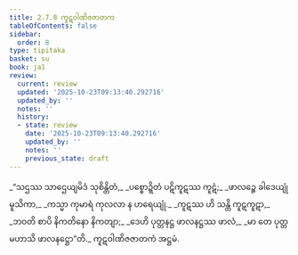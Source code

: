 ```yaml
---
title: 2.7.8 ကူဋဝါဏိဇဇာတက
tableOfContents: false
sidebar:
  order: 8
type: tipitaka
basket: su
book: ja1
review:
  current: review
  updated: '2025-10-23T09:13:40.292716'
  updated_by: ''
  notes: ''
  history:
  - state: review
    date: '2025-10-23T09:13:40.292716'
    updated_by: ''
    notes: ''
    previous_state: draft
---
```



<ReviewStatus review={frontmatter.review} showDetails={true} />

<HypothesisAnnotation frontmatter={frontmatter} />

<DynamicBreadcrumb />

<Division number="135" book="ja1" e="ch" v="22" p="59">

<Paragraph number="559" type="verses" book="ja1">
_“သဌဿ သာဌေယျမိဒံ သုစိန္တိတံ,_  
_ပစ္စောဍ္ဍိတံ ပဋိကူဋဿ ကူဋံ;_  
_ဖာလဉ္စေ ခါဒေယျုံ မူသိကာ,_  
_ကသ္မာ ကုမာရံ ကုလလာ န ဟရေယျုံ._  

</Paragraph>

</Division>
<Division number="136" book="ja1" e="ch" v="22" p="59">

<Paragraph number="560" type="verses" book="ja1">
_ကူဋဿ ဟိ သန္တိ ကူဋကူဋာ,_  
_ဘဝတိ စာပိ နိကတိနော နိကတျာ;_  
_ဒေဟိ ပုတ္တနဋ္ဌ ဖာလနဋ္ဌဿ ဖာလံ,_  
_မာ တေ ပုတ္တမဟာသိ ဖာလနဋ္ဌော”တိ._  


</Paragraph>
</Division>

<Paragraph number="561" type="center" book="ja1">
ကူဋဝါဏိဇဇာတကံ အဋ္ဌမံ.
</Paragraph>